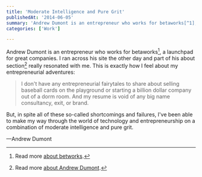 ```yaml
---
title: 'Moderate Intelligence and Pure Grit'
publishedAt: '2014-06-05'
summary: 'Andrew Dumont is an entrepreneur who works for betaworks[^1], a launchpad for great companies. I ran across his site the other day and part of his about section[^2] really resonated with me. This is e...'
categories: ['Work']

---
```


Andrew Dumont is an entrepreneur who works for betaworks[^1], a launchpad for great companies. I ran across his site the other day and part of his about section[^2] really resonated with me. This is exactly how I feel about my entrepreneurial adventures:

> I don't have any entrepreneurial fairytales to share about selling baseball cards on the playground or starting a billion dollar company out of a dorm room. And my resume is void of any big name consultancy, exit, or brand.

But, in spite all of these so-called shortcomings and failures, I've been able to make my way through the world of technology and entrepreneurship on a combination of moderate intelligence and pure grit.

—Andrew Dumont

[^1]: Read more [about betworks](http://betaworks.com/).



[^2]: Read more [about Andrew Dumont](http://andrewdumont.me/about/).
